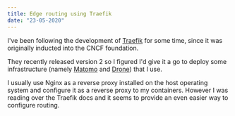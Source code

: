 ```yaml
---
title: Edge routing using Traefik
date: "23-05-2020"
---
```


I've been following the development of [Traefik](https://docs.traefik.io/) for some time, since it was originally inducted
into the CNCF foundation.

They recently released version 2 so I figured I'd give it a go to deploy some infrastructure
(namely [Matomo](https://matomo.org/) and [Drone](https://drone.io/)) that I use.

I usually use Nginx as a reverse proxy installed on the host operating system and configure it as a reverse proxy to my containers.
However I was reading over the Traefik docs and it seems to provide an even easier way to configure routing.
